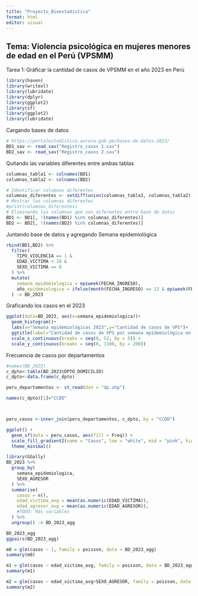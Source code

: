 ```yaml
---
title: "Proyecto_Bioestadística"
format: html
editor: visual
---
```


## Tema: Violencia psicológica en mujeres menores de edad en el Perú (VPSMM)

Tarea 1: Gráficar la cantidad de casos de VPSMM en el año 2023 en Perú

```r
library(haven)
library(writexl)
library(lubridate)
library(dplyr)
library(ggplot2)
library(sf)
library(ggplot2)
library(lubridate)
```

Cargando bases de datos

```r
# https://portalestadistico.aurora.gob.pe/bases-de-datos-2023/
BD1_sav <- read_sav("Registro_casos 1.sav")
BD2_sav <- read_sav("Registro_casos 2.sav")
```

Quitando las variables diferentes entre ambas tablas

```r
columnas_tabla1 <- colnames(BD1)
columnas_tabla2 <- colnames(BD2)

# Identificar columnas diferentes
columnas_diferentes <- setdiff(union(columnas_tabla1, columnas_tabla2), intersect(columnas_tabla1, columnas_tabla2))
# Mostrar las columnas diferentes
#print(columnas_diferentes)
# Eliminando las columnas que son diferentes entre base de datos 
BD1 <- BD1[, !(names(BD1) %in% columnas_diferentes)]
BD2 <- BD2[, !(names(BD2) %in% columnas_diferentes)]
```

Juntando base de datos y agregando Semana epidemiológica

```r
rbind(BD1,BD2) %>%
  filter(
    TIPO_VIOLENCIA == 1 &
    EDAD_VICTIMA < 18 &
    SEXO_VICTIMA == 0
  ) %>%
  mutate(
    semana_epidemiologica = epiweek(FECHA_INGRESO),
    año_epidemiologico = ifelse(month(FECHA_INGRESO) == 12 & epiweek(FECHA_INGRESO) == 1, year(FECHA_INGRESO) + 1, year(FECHA_INGRESO))
  ) -> BD_2023
```

Graficando los casos en el 2023

```r
ggplot(data=BD_2023, aes(x=semana_epidemiologica))+
  geom_histogram()+
  labs(x="Semana epidemiológicas 2023",y="Cantidad de casos de VPS")+
  ggtitle(label="Cantidad de casos de VPS por semana epidemiológica en el 2023")+
  scale_x_continuous(breaks = seq(0, 52, by = 5)) +
  scale_y_continuous(breaks = seq(0, 1100, by = 200))
```

Frecuencia de casos por departamentos

```r
#names(BD_2023)
c_dpto<-table(BD_2023$DPTO_DOMICILIO)
c_dpto<-data.frame(c_dpto)

peru_departamentos <- st_read(dsn = "dp.shp")

names(c_dpto)[1]="CCDD"



peru_casos <-inner_join(peru_departamentos, c_dpto, by = "CCDD")

ggplot() +
  geom_sf(data = peru_casos, aes(fill = Freq)) +
  scale_fill_gradient2(name = "Casos", low = "white", mid = "pink", high = "red", midpoint = median (peru_casos$Freq)) +  # Define un color de punto medio +
  theme_minimal()


```

```r
library(GGally)
BD_2023 %>%
  group_by(
    semana_epidemiologica,
    SEXO_AGRESOR
  ) %>%
  summarise(
    casos = n(),
    edad_victima_avg = mean(as.numeric(EDAD_VICTIMA)),
    edad_agresor_avg = mean(as.numeric(EDAD_AGRESOR)),
    #TODO: Más variables
  ) %>%
  ungroup() -> BD_2023_agg

BD_2023_agg
ggpairs(BD_2023_agg)
```

```r
m0 = glm(casos ~ 1, family = poisson, data = BD_2023_agg)
summary(m0)
```

```r
m1 = glm(casos ~ edad_victima_avg, family = poisson, data = BD_2023_agg)
summary(m1)
```


```r
m2 = glm(casos ~ edad_victima_avg+SEXO_AGRESOR, family = poisson, data = BD_2023_agg)
summary(m2)
```